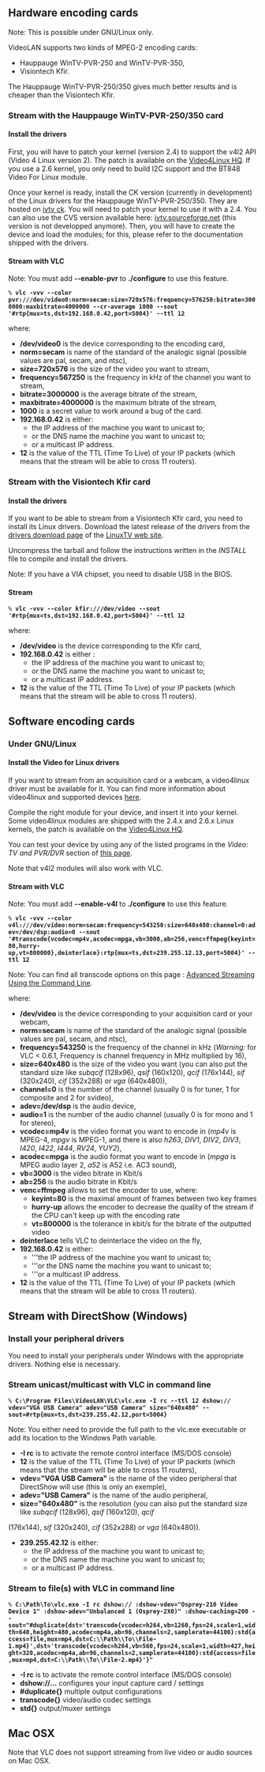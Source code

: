 {{RightMenu|documentation streaming howto toc}}

==Hardware encoding cards==

Note: This is possible under GNU/Linux only.

VideoLAN supports two kinds of MPEG-2 encoding cards:
* Hauppauge WinTV-PVR-250 and WinTV-PVR-350,
* Visiontech Kfir.

The Hauppauge WinTV-PVR-250/350 gives much better results and is cheaper than the Visiontech Kfir.

===Stream with the Hauppauge WinTV-PVR-250/350 card===
====Install the drivers====

First, you will have to patch your kernel (version 2.4) to support the v4l2 API (Video 4 Linux version 2). The patch is available on the [http://bytesex.org/v4l/ Video4Linux HQ].
If you use a 2.6 kernel, you only need to build I2C support and the BT848 Video For Linux module.

Once your kernel is ready, install the CK version (currently in development) of the Linux drivers for the Hauppauge WinTV-PVR-250/350. They are hosted on [http://67.18.1.101/~ckennedy/ivtv ivtv ck]. You will need to patch your kernel to use it with a 2.4. You can also use the CVS version available here: [http://ivtv.sourceforge.net/ ivtv.sourceforge.net] (this version is not developped anymore).
Then, you will have to create the device and load the modules; for this, please refer to the documentation shipped with the drivers.

====Stream with VLC====

Note: You must add '''--enable-pvr''' to '''./configure''' to use this feature.

 % '''vlc -vvv --color pvr:///dev/video0:norm=secam:size=720x576:frequency=576250:bitrate=3000000:maxbitrate=4000000 --cr-average 1000 --sout '#rtp{mux=ts,dst=192.168.0.42,port=5004}' --ttl 12'''

where:
*'''/dev/video0''' is the device corresponding to the encoding card,
*'''norm=secam''' is name of the standard of the analogic signal (possible values are pal, secam, and ntsc),
*'''size=720x576''' is the size of the video you want to stream,
*'''frequency=567250''' is the frequency in kHz of the channel you want to stream,
*'''bitrate=3000000''' is the average bitrate of the stream,
*'''maxbitrate=4000000''' is the maximum bitrate of the stream,
*'''1000''' is a secret value to work around a bug of the card.
*'''192.168.0.42''' is either:
**the IP address of the machine you want to unicast to;
**or the DNS name the machine you want to unicast to;
**or a multicast IP address.
*'''12''' is the value of the TTL (Time To Live) of your IP packets (which means that the stream will be able to cross 11 routers).

===Stream with the Visiontech Kfir card===

====Install the drivers====

If you want to be able to stream from a Visiontech Kfir card, you need to install its Linux drivers. Download the latest release of the drivers from the [http://www.linuxtv.org/download/mpeg2/ drivers download page] of the [http://www.linuxtv.org/ LinuxTV web
site].

Uncompress the tarball and follow the instructions written in the ''INSTALL'' file to compile and install the drivers.

Note: If you have a VIA chipset, you need to disable USB in the BIOS.

====Stream====
 % '''vlc -vvv --color kfir:///dev/video --sout '#rtp{mux=ts,dst=192.168.0.42,port=5004}' --ttl 12'''
where:

*'''/dev/video''' is the device corresponding to the Kfir card,
*'''192.168.0.42''' is either :
**the IP address of the machine you want to unicast to;
**or the DNS name the machine you want to unicast to;
**or a multicast IP address.
*'''12''' is the value of the TTL (Time To Live) of your IP packets (which means that the stream will be able to cross 11 routers).

==Software encoding cards==
===Under GNU/Linux===
====Install the Video for Linux drivers====

If you want to stream from an acquisition card or a webcam, a video4linux driver must be available for it. You can find more information about video4linux and supported devices [http://www.exploits.org/v4l here].


Compile the right module for your device, and insert it into your kernel. Some video4linux modules are shipped with the 2.4.x and 2.6.x Linux kernels, the patch is available on the [http://bytesex.org/v4l Video4Linux HQ].

You can test your device by using any of the listed programs in the ''Video: TV and PVR/DVR'' section of [http://www.exploits.org/v4l/ this page].


Note that v4l2 modules will also work with VLC.

====Stream with VLC====

Note: You must add '''--enable-v4l''' to '''./configure''' to use this feature.

 % '''vlc -vvv --color v4l:///dev/video:norm=secam:frequency=543250:size=640x480:channel=0:adev=/dev/dsp:audio=0 --sout '#transcode{vcodec=mp4v,acodec=mpga,vb=3000,ab=256,venc=ffmpeg{keyint=80,hurry-up,vt=800000},deinterlace}:rtp{mux=ts,dst=239.255.12.13,port=5004}' --ttl 12'''

Note: You can find all transcode options on this page : [[Documentation:Streaming_HowTo/Advanced_Streaming_Using_the_Command_Line|Advanced Streaming Using the Command Line]].

where:
*'''/dev/video''' is the device corresponding to your acquisition card or your webcam,
*'''norm=secam''' is name of the standard of the analogic signal (possible values are pal, secam, and ntsc),
*'''frequency=543250''' is the frequency of the channel in kHz (''Warning:'' for VLC < 0.6.1, Frequency is channel frequency in MHz multiplied by 16),
*'''size=640x480''' is the size of the video you want (you can also put the standard size like ''subqcif'' (128x96), ''qsif'' (160x120), ''qcif'' (176x144), ''sif'' (320x240), ''cif'' (352x288) or ''vga'' (640x480)),
*'''channel=0''' is the number of the channel (usually 0 is for tuner, 1 for composite and 2 for svideo),
*'''adev=/dev/dsp''' is the audio device,
*'''audio=1''' is the number of the audio channel (usually 0 is for mono and 1 for stereo),
*'''vcodec=mp4v''' is the video format you want to encode in (''mp4v'' is MPEG-4, ''mpgv'' is MPEG-1, and there is also ''h263'', ''DIV1'', ''DIV2'', ''DIV3'', ''I420'', ''I422'', ''I444'', ''RV24'', ''YUY2''),
*'''acodec=mpga''' is the audio format you want to encode in (''mpga'' is MPEG audio layer 2, ''a52'' is A52 i.e. AC3 sound),
*'''vb=3000''' is the video bitrate in Kbit/s
*'''ab=256''' is the audio bitrate in Kbit/s
*'''venc=ffmpeg''' allows to set the encoder to use, where:
**'''keyint=80''' is the maximal amount of frames between two key frames
**'''hurry-up''' allows the encoder to decrease the quality of the stream if the CPU can't keep up with the encoding rate
**'''vt=800000''' is the tolerance in kbit/s for the bitrate of the outputted video
*'''deinterlace''' tells VLC to deinterlace the video on the fly,
*'''192.168.0.42''' is either:
**'''the IP address of the machine you want to unicast to;
**'''or the DNS name the machine you want to unicast to;
**'''or a multicast IP address.
*'''12''' is the value of the TTL (Time To Live) of your IP packets (which means that the stream will be able to cross 11 routers).

==Stream with DirectShow (Windows)==

===Install your peripheral drivers===
You need to install your peripherals under Windows with the appropriate drivers. Nothing else is necessary.
===Stream unicast/multicast with VLC in command line===
 % '''C:\Program Files\VideoLAN\VLC\vlc.exe -I rc --ttl 12 dshow:// vdev="VGA USB Camera" adev="USB Camera" size="640x480" --sout=#rtp{mux=ts,dst=239.255.42.12,port=5004}'''

Note: You either need to provide the full path to the vlc.exe executable or add its location to the Windows Path variable.

*'''-I rc''' is to activate the remote control interface (MS/DOS console)
*'''12''' is the value of the TTL (Time To Live) of your IP packets (which means that the stream will be able to cross 11 routers),
*'''vdev="VGA USB Camera"''' is the name of the video peripheral that DirectShow will use (this is only an exemple),
*'''adev="USB Camera"''' is the name of the audio peripheral,
*'''size="640x480"''' is the resolution (you can also put the standard size like ''subqcif'' (128x96), ''qsif'' (160x120), ''qcif'' 
(176x144), ''sif'' (320x240), ''cif'' (352x288) or ''vga'' (640x480)).
*'''239.255.42.12''' is either:
**the IP address of the machine you want to unicast to;
**or the DNS name the machine you want to unicast to;
**or a multicast IP address.

===Stream to file(s) with VLC in command line===
 % '''C:\Path\To\vlc.exe -I rc dshow:// :dshow-vdev="Osprey-210 Video Device 1" :dshow-adev="Unbalanced 1 (Osprey-2X0)"  :dshow-caching=200 --sout="#duplicate{dst='transcode{vcodec=h264,vb=1260,fps=24,scale=1,width=640,height=480,acodec=mp4a,ab=96,channels=2,samplerate=44100}:std{access=file,mux=mp4,dst=C:\\Path\\To\\File-1.mp4}',dst='transcode{vcodec=h264,vb=560,fps=24,scale=1,width=427,height=320,acodec=mp4a,ab=96,channels=2,samplerate=44100}:std{access=file,mux=mp4,dst=C:\\Path\\To\\File-2.mp4}'}"'''

*'''-I rc''' is to activate the remote control interface (MS/DOS console)
*'''dshow://...''' configures your input capture card / settings
*'''#duplicate{}''' multiple output configurations
*'''transcode{}''' video/audio codec settings
*'''std{}''' output/muxer settings

== Mac OSX ==

Note that VLC does not support streaming from live video or audio sources on Mac OSX.

{{Documentation}}